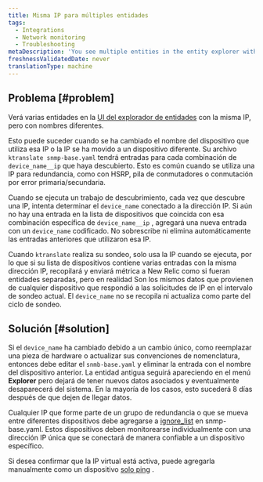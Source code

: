 ```yaml
---
title: Misma IP para múltiples entidades
tags:
  - Integrations
  - Network monitoring
  - Troubleshooting
metaDescription: 'You see multiple entities in the entity explorer with the same IP, but different names.'
freshnessValidatedDate: never
translationType: machine
---
```


## Problema [#problem]

Verá varias entidades en la [UI del explorador de entidades](/docs/new-relic-solutions/new-relic-one/core-concepts/new-relic-explorer-view-performance-across-apps-services-hosts#find) con la misma IP, pero con nombres diferentes.

Esto puede suceder cuando se ha cambiado el nombre del dispositivo que utiliza esa IP o la IP se ha movido a un dispositivo diferente. Su archivo `ktranslate snmp-base.yaml` tendrá entradas para cada combinación de `device_name__ip` que haya descubierto. Esto es común cuando se utiliza una IP para redundancia, como con HSRP, pila de conmutadores o conmutación por error primaria/secundaria.

Cuando se ejecuta un trabajo de descubrimiento, cada vez que descubre una IP, intenta determinar el `device_name` conectado a la dirección IP. Si aún no hay una entrada en la lista de dispositivos que coincida con esa combinación específica de `device_name__ip` , agregará una nueva entrada con un `device_name` codificado. No sobrescribe ni elimina automáticamente las entradas anteriores que utilizaron esa IP.

Cuando `ktranslate` realiza su sondeo, solo usa la IP cuando se ejecuta, por lo que si su lista de dispositivos contiene varias entradas con la misma dirección IP, recopilará y enviará métrica a New Relic como si fueran entidades separadas, pero en realidad Son los mismos datos que provienen de cualquier dispositivo que respondió a las solicitudes de IP en el intervalo de sondeo actual. El `device_name` no se recopila ni actualiza como parte del ciclo de sondeo.

## Solución [#solution]

Si el `device_name` ha cambiado debido a un cambio único, como reemplazar una pieza de hardware o actualizar sus convenciones de nomenclatura, entonces debe editar el `snmb-base.yaml` y eliminar la entrada con el nombre del dispositivo anterior. La entidad antigua seguirá apareciendo en el menú <DNT>**Explorer**</DNT> pero dejará de tener nuevos datos asociados y eventualmente desaparecerá del sistema. En la mayoría de los casos, esto sucederá 8 días después de que dejen de llegar datos.

Cualquier IP que forme parte de un grupo de redundancia o que se mueva entre diferentes dispositivos debe agregarse a [ignore_list](/docs/network-performance-monitoring/advanced/advanced-config/#discovery) en snmp-base.yaml. Estos dispositivos deben monitorearse individualmente con una dirección IP única que se conectará de manera confiable a un dispositivo específico.

Si desea confirmar que la IP virtual está activa, puede agregarla manualmente como un dispositivo [solo ping](/docs/network-performance-monitoring/advanced/advanced-config/#response_time-attribute) .
